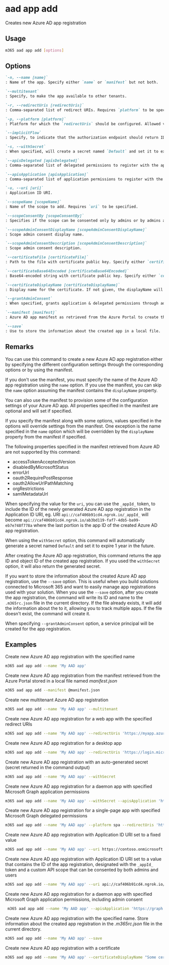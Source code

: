 
# aad app add

Creates new Azure AD app registration

## Usage

```sh
m365 aad app add [options]
```

## Options

```md definition-list
`-n, --name [name]`
: Name of the app. Specify either `name` or `manifest` but not both.

`--multitenant`
: Specify, to make the app available to other tenants.

`-r, --redirectUris [redirectUris]`
: Comma-separated list of redirect URIs. Requires `platform` to be specified.

`-p, --platform [platform]`
: Platform for which the `redirectUris` should be configured. Allowed values `spa`, `web`, `publicClient`.

`--implicitFlow`
: Specify, to indicate that the authorization endpoint should return ID and access tokens.

`-s, --withSecret`
: When specified, will create a secret named `Default` and set it to expire 1 year in the future.

`--apisDelegated [apisDelegated]`
: Comma-separated list of delegated permissions to register with the app.

`--apisApplication [apisApplication]`
: Comma-separated list of application permissions to register with the app.

`-u, --uri [uri]`
: Application ID URI.

`--scopeName [scopeName]`
: Name of the scope to add. Requires `uri` to be specified.

`--scopeConsentBy [scopeConsentBy]`
: Specifies if the scope can be consented only by admins or by admins and users. Allowed values `admins`, `adminsAndUsers`. Default `admins`.

`--scopeAdminConsentDisplayName [scopeAdminConsentDisplayName]`
: Scope admin consent display name.

`--scopeAdminConsentDescription [scopeAdminConsentDescription]`
: Scope admin consent description.

`--certificateFile [certificateFile]`
: Path to the file with certificate public key. Specify either `certificateFile` or `certificateBase64Encoded`.

`--certificateBase64Encoded [certificateBase64Encoded]`
: Base64-encoded string with certificate public key. Specify either `certificateFile` or `certificateBase64Encoded`.

`--certificateDisplayName [certificateDisplayName]`
: Display name for the certificate. If not given, the displayName will be set to the certificate subject. When specified, also specify either `certificateFile` or `certificateBase64Encoded`.

`--grantAdminConsent`
: When specified, grants application & delegated permissions through admin consent.

`--manifest [manifest]`
: Azure AD app manifest as retrieved from the Azure Portal to create the app registration from. Specify either `name` or `manifest` but not both.

`--save`
: Use to store the information about the created app in a local file.
```

<Global />

## Remarks

You can use this command to create a new Azure AD app registration either by specifying the different configuration settings through the corresponding options or by using the manifest.

If you don't use the manifest, you must specify the name of the Azure AD app registration using the `name` option. If you use the manifest, you can skip the `name` option assuming the manifest contains the `displayName` property.

You can also use the manifest to provision some of the configuration settings of your Azure AD app. All properties specified in the manifest are optional and will set if specified.

If you specify the manifest along with some options, values specified in the options will override settings from the manifest. One exception is the name specified in the `name` option which will be overridden by the `displayName` property from the manifest if specified.

The following properties specified in the manifest retrieved from Azure AD are not supported by this command:

- accessTokenAcceptedVersion
- disabledByMicrosoftStatus
- errorUrl
- oauth2RequirePostResponse
- oauth2AllowUrlPathMatching
- orgRestrictions
- samlMetadataUrl

When specifying the value for the `uri`, you can use the `_appId_` token, to include the ID of the newly generated Azure AD app registration in the Application ID URI, eg. URI `api://caf406b91cd4.ngrok.io/_appId_` will become `api://caf406b91cd4.ngrok.io/ab3bd119-faf7-4db5-ba99-eb7e748f778a` where the last portion is the app ID of the created Azure AD app registration.

When using the `withSecret` option, this command will automatically generate a secret named `Default` and set it to expire 1 year in the future.

After creating the Azure AD app registration, this command returns the app ID and object ID of the created app registration. If you used the `withSecret` option, it will also return the generated secret.

If you want to store the information about the created Azure AD app registration, use the `--save` option. This is useful when you build solutions connected to Microsoft 365 and want to easily manage app registrations used with your solution. When you use the `--save` option, after you create the app registration, the command will write its ID and name to the `.m365rc.json` file in the current directory. If the file already exists, it will add the information about the to it, allowing you to track multiple apps. If the file doesn't exist, the command will create it.

When specifying `--grantAdminConsent` option, a service principal will be created for the app registration.

## Examples

Create new Azure AD app registration with the specified name

```sh
m365 aad app add --name 'My AAD app'
```

Create new Azure AD app registration from the manifest retrieved from the Azure Portal stored in a local file named _manifest.json_

```sh
m365 aad app add --manifest @manifest.json
```

Create new multitenant Azure AD app registration

```sh
m365 aad app add --name 'My AAD app' --multitenant
```

Create new Azure AD app registration for a web app with the specified redirect URIs

```sh
m365 aad app add --name 'My AAD app' --redirectUris 'https://myapp.azurewebsites.net,http://localhost:4000' --platform web
```

Create new Azure AD app registration for a desktop app

```sh
m365 aad app add --name 'My AAD app' --redirectUris 'https://login.microsoftonline.com/common/oauth2/nativeclient' --platform publicClient
```

Create new Azure AD app registration with an auto-generated secret (secret returned in the command output)

```sh
m365 aad app add --name 'My AAD app' --withSecret
```

Create new Azure AD app registration for a daemon app with specified Microsoft Graph application permissions

```sh
m365 aad app add --name 'My AAD app' --withSecret --apisApplication 'https://graph.microsoft.com/Group.ReadWrite.All,https://graph.microsoft.com/Directory.Read.All'
```

Create new Azure AD app registration for a single-page app with specified Microsoft Graph delegated permissions

```sh
m365 aad app add --name 'My AAD app' --platform spa --redirectUris 'https://myspa.azurewebsites.net,http://localhost:8080' --apisDelegated 'https://graph.microsoft.com/Calendars.Read,https://graph.microsoft.com/Directory.Read.All' --implicitFlow
```

Create new Azure AD app registration with Application ID URI set to a fixed value

```sh
m365 aad app add --name 'My AAD app' --uri https://contoso.onmicrosoft.com/myapp
```

Create new Azure AD app registration with Application ID URI set to a value that contains the ID of the app registration, designated with the `_appId_` token and a custom API scope that can be consented by both admins and users

```sh
m365 aad app add --name 'My AAD app' --uri api://caf406b91cd4.ngrok.io/_appId_ --scopeName access_as_user --scopeAdminConsentDescription 'Access as a user' --scopeAdminConsentDisplayName 'Access as a user' --scopeConsentBy adminsAndUsers
```

Create new Azure AD app registration for a daemon app with specified Microsoft Graph application permissions, including admin consent

```sh
 m365 aad app add --name 'My AAD app' --apisApplication 'https://graph.microsoft.com/Group.ReadWrite.All' --grantAdminConsent
```

Create new Azure AD app registration with the specified name. Store information about the created app registration in the _.m365rc.json_ file in the current directory.

```sh
m365 aad app add --name 'My AAD app' --save
```

Create new Azure AD app registration with a certificate

```sh
m365 aad app add --name 'My AAD app' --certificateDisplayName "Some certificate name" --certificateFile "c:\temp\some-certificate.cer"
```
